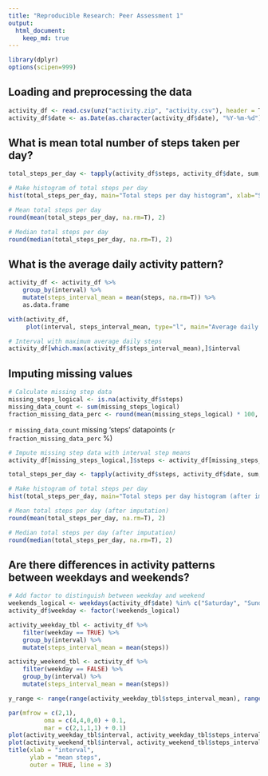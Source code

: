 ```yaml
---
title: "Reproducible Research: Peer Assessment 1"
output: 
  html_document:
    keep_md: true
---
```


```r
library(dplyr)
options(scipen=999)
```

## Loading and preprocessing the data
```r
activity_df <- read.csv(unz("activity.zip", "activity.csv"), header = T, na.strings = "NA")
activity_df$date <- as.Date(as.character(activity_df$date), "%Y-%m-%d")
```


## What is mean total number of steps taken per day?
```r
total_steps_per_day <- tapply(activity_df$steps, activity_df$date, sum, na.rm=T)

# Make histogram of total steps per day
hist(total_steps_per_day, main="Total steps per day histogram", xlab="Steps per day")

# Mean total steps per day
round(mean(total_steps_per_day, na.rm=T), 2)

# Median total steps per day
round(median(total_steps_per_day, na.rm=T), 2)
```


## What is the average daily activity pattern?
```r
activity_df <- activity_df %>%
    group_by(interval) %>%
    mutate(steps_interval_mean = mean(steps, na.rm=T)) %>%
    as.data.frame

with(activity_df,
     plot(interval, steps_interval_mean, type="l", main="Average daily activity", ylab="mean steps"))

# Interval with maximum average daily steps
activity_df[which.max(activity_df$steps_interval_mean),]$interval
```

## Imputing missing values
```r
# Calculate missing step data
missing_steps_logical <- is.na(activity_df$steps)
missing_data_count <- sum(missing_steps_logical)
fraction_missing_data_perc <- round(mean(missing_steps_logical) * 100, 2)
```

`r missing_data_count` missing 'steps' datapoints (`r fraction_missing_data_perc` %)

```r
# Impute missing step data with interval step means
activity_df[missing_steps_logical,]$steps <- activity_df[missing_steps_logical,]$steps_interval_mean

total_steps_per_day <- tapply(activity_df$steps, activity_df$date, sum, na.rm=T)

# Make histogram of total steps per day
hist(total_steps_per_day, main="Total steps per day histogram (after imputation)", xlab="Steps per day")

# Mean total steps per day (after imputation)
round(mean(total_steps_per_day, na.rm=T), 2)

# Median total steps per day (after imputation)
round(median(total_steps_per_day, na.rm=T), 2)
```

## Are there differences in activity patterns between weekdays and weekends?
```r
# Add factor to distinguish between weekday and weekend
weekends_logical <- weekdays(activity_df$date) %in% c("Saturday", "Sunday")
activity_df$weekday <- factor(!weekends_logical)

activity_weekday_tbl <- activity_df %>% 
    filter(weekday == TRUE) %>%
    group_by(interval) %>%
    mutate(steps_interval_mean = mean(steps))

activity_weekend_tbl <- activity_df %>% 
    filter(weekday == FALSE) %>%
    group_by(interval) %>%
    mutate(steps_interval_mean = mean(steps))

y_range <- range(range(activity_weekday_tbl$steps_interval_mean), range(activity_weekend_tbl$steps_interval_mean))

par(mfrow = c(2,1),
          oma = c(4,4,0,0) + 0.1,
          mar = c(2,1,1,1) + 0.1)
plot(activity_weekday_tbl$interval, activity_weekday_tbl$steps_interval_mean, type="l", main="Weekdays", ylim=y_range, ylab="", xlab="")
plot(activity_weekend_tbl$interval, activity_weekend_tbl$steps_interval_mean, type="l", main="Weekends", ylim=y_range, ylab="", xlab="")
title(xlab = "interval",
      ylab = "mean steps",
      outer = TRUE, line = 3)
```


